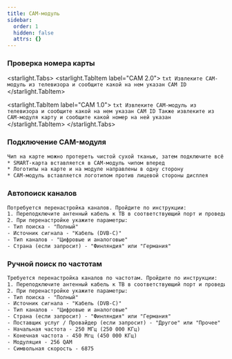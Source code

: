 ```yaml
---
title: CAM-модуль
sidebar:
  order: 1
  hidden: false
  attrs: {}
---
```

### Проверка номера карты

<starlight.Tabs>
  <starlight.TabItem label="CAM 2.0">
    ```txt
    Извлеките CAM-модуль из телевизора и сообщите какой на нем указан CAM ID
    ```
  </starlight.TabItem>

  <starlight.TabItem label="CAM 1.0">
    ```txt
    Извлеките CAM-модуль из телевизора и сообщите какой на нем указан CAM ID
    Также извлеките из CAM-модуля карту и сообщите какой номер на ней указан
    ```
  </starlight.TabItem>
</starlight.Tabs>

### Подключение CAM-модуля

```txt
Чип на карте можно протереть чистой сухой тканью, затем подключите всё обратно:
* SMART-карта вставляется в CAM-модуль чипом вперед
* Логотипы на карте и на модуле направлены в одну сторону
* CAM-модуль вставляется логотипом против лицевой стороны дисплея
```

### Автопоиск каналов

```txt
Потребуется перенастройка каналов. Пройдите по инструкции:
1. Переподключите антенный кабель к ТВ в соответствующий порт и проведите перенастройку каналов
2. При перенастройке укажите параметры:
- Тип поиска - "Полный"
- Источник сигнала - "Кабель (DVB-C)"
- Тип каналов - "Цифровые и аналоговые"
- Страна (если запросит) - "Финляндия" или "Германия"
```

### Ручной поиск по частотам

```txt
Требуется перенастройка каналов по частотам. Пройдите по инструкции:
1. Переподключите антенный кабель к ТВ в соответствующий порт и проведите перенастройку каналов
2. При перенастройке укажите параметры:
- Тип поиска - "Полный"
- Источник сигнала - "Кабель (DVB-C)"
- Тип каналов - "Цифровые и аналоговые"
- Страна (если запросит) - "Финляндия" или "Германия"
- Поставщик услуг / Провайдер (если запросит) - "Другое" или "Прочее"
- Начальная частота - 250 МГц (250 000 КГц) 
- Конечная частота - 450 Мгц (450 000 КГц)
- Модуляция - 256 QAM
- Символьная скорость - 6875
```
